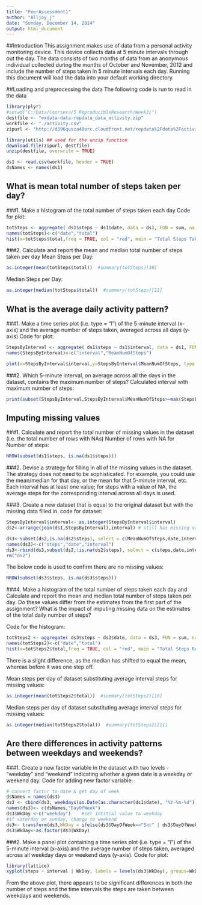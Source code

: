 ```yaml
---
title: "PeerAssessment1"
author: "Alljoy_j"
date: "Sunday, December 14, 2014"
output: html_document
---
```


##Introduction
This assignment makes use of data from a personal activity monitoring device. This device collects data at 5 minute intervals through out the day. The data consists of two months of data from an anonymous individual collected during the months of October and November, 2012 and include the number of steps taken in 5 minute intervals each day.  Running this document will load the data into your default working directory.

##Loading and preprocessing the data
The following code is run to read in the data 
```r
library(plyr)
#setwd("C:/Data/Coursera/5 ReproducibleResearch/Week2/")
destfile <- "exdata-data-repdata_data_activity.zip"
workfile <- "./activity.csv"
zipurl <- "http://d396qusza40orc.cloudfront.net/repdata%2Fdata%2Factivity.zip"

library(utils) ## used for the unzip function
download.file(zipurl, destfile)
unzip(destfile, overwrite = TRUE)

ds1 <- read.csv(workfile, header = TRUE) 
dsNames <- names(ds1)
```

## What is mean total number of steps taken per day?
###1.  Make a histogram of the total number of steps taken each day
Code for plot:
```r
totSteps <- aggregate( ds1$steps ~ ds1$date, data = ds1, FUN = sum, na.rm = TRUE )
names(totSteps)<-c("date","total")
hist(x=totSteps$total,freq = TRUE, col = "red", main = "Total Steps Taken per Day", xlab = "Steps", ylab = "Frequency")
```

###2.  Calculate and report the mean and median total number of steps taken per day
Mean Steps per Day:
```r
as.integer(mean(totSteps$total))  #summary(totSteps)[10]
```
Median Steps per Day:
```r
as.integer(median(totSteps$total))  #summary(totSteps)[11]
```

## What is the average daily activity pattern?
###1.  Make a time series plot (i.e. type = "l") of the 5-minute interval (x-axis) and the average number of steps taken, averaged across all days (y-axis)
Code for plot:
```r
StepsByInterval <- aggregate( ds1$steps ~ ds1$interval, data = ds1, FUN = mean, na.rm = TRUE )
names(StepsByInterval)<-c("interval","MeanNumOfSteps")

plot(x=StepsByInterval$interval,y=StepsByInterval$MeanNumOfSteps, type = "l",ylab = "Avg steps taken",xlab = "5 min intervals (starting at midnight=0, 00:05 = 5, 23:55 = 2355)",main = "Average number of steps taken per interval")
```

###2.  Which 5-minute interval, on average across all the days in the dataset, contains the maximum number of steps?
Calculated interval with maximum number of steps:
```r
print(subset(StepsByInterval,StepsByInterval$MeanNumOfSteps>=max(StepsByInterval$MeanNumOfSteps),select = c(interval)),rowheader = FALSE)
```


## Imputing missing values
###1.  Calculate and report the total number of missing values in the dataset (i.e. the total number of rows with NAs)
Number of rows with NA for Number of steps:
```r
NROW(subset(ds1$steps, is.na(ds1$steps)))
```

###2.  Devise a strategy for filling in all of the missing values in the dataset. The strategy does not need to be sophisticated. For example, you could use the mean/median for that day, or the mean for that 5-minute interval, etc.
 Each interval has at least one value; for steps with a value of NA, the average steps for the corresponding interval across all days is used.
 
###3.  Create a new dataset that is equal to the original dataset but with the missing data filled in.
code for dataset:
```r
StepsByInterval$interval<- as.integer(StepsByInterval$interval)
ds2<-arrange(join(ds1,StepsByInterval),interval) # still has missing values in steps column

ds3<-subset(ds2,is.na(ds2$steps), select = c(MeanNumOfSteps,date,interval)) #select mean if steps = NA
names(ds3)<-c("steps","date","interval")
ds3<-rbind(ds3,subset(ds2,!is.na(ds2$steps), select = c(steps,date,interval))) #add records where steps exists
rm("ds2")
```
The below code is used to confirm there are no missing values:
```r
NROW(subset(ds3$steps, is.na(ds3$steps)))
```

###4.  Make a histogram of the total number of steps taken each day and Calculate and report the mean and median total number of steps taken per day. Do these values differ from the estimates from the first part of the assignment? What is the impact of imputing missing data on the estimates of the total daily number of steps?

Code for the histogram:
```r
totSteps2 <- aggregate( ds3$steps ~ ds3$date, data = ds3, FUN = sum, na.rm = TRUE )
names(totSteps2)<-c("date","total")
hist(x=totSteps2$total,freq = TRUE, col = "red", main = "Total Steps Replacing NAs with Interval Mean", xlab = "Steps per day", ylab = "Frequency")
```

There is a slight difference, as the median has shifted to equal the mean, whereas before it was one step off.

Mean steps per day of dataset substituting average interval steps for missing values:
```r
as.integer(mean(totSteps2$total))  #summary(totSteps2)[10]
```

Median steps per day of dataset substituting average interval steps for missing values:
```r
as.integer(median(totSteps2$total))  #summary(totSteps2)[11]
```

## Are there differences in activity patterns between weekdays and weekends?
###1.  Create a new factor variable in the dataset with two levels - "weekday" and "weekend" indicating whether a given date is a weekday or weekend day.
Code for adding new factor variable:
```r
# convert factor to date & get day of week
dsNames = names(ds3)
ds3 <- cbind(ds3, weekdays(as.Date(as.character(ds1$date), "%Y-%m-%d"), abbreviate = TRUE))
names(ds3)<- c(dsNames,"DayOfWeek")
ds3$WkDay <-c("weekday")    #set intitial value to weekday 
#if saterday or sunday, change to weekend
ds3<- transform(ds3,WkDay = ifelse(ds3$DayOfWeek=="Sat" | ds3$DayOfWeek=="Sun","weekend",WkDay))
ds3$WkDay<-as.factor(ds3$WkDay)
```

###2.  Make a panel plot containing a time series plot (i.e. type = "l") of the 5-minute interval (x-axis) and the average number of steps taken, averaged across all weekday days or weekend days (y-axis). 
Code for plot:
```r
library(lattice)
xyplot(steps ~ interval | WkDay, labels = levels(ds3$WkDay), groups=WkDay, layout = c(1,2), data = ds3, type = 'l', ylab="Number of Steps", xlab = "Interval", main = "Average number of steps taken per interval")
```


From the above plot, there appears to be significant differences in both the number of steps and the time intervals the steps are taken between weekdays and weekends.